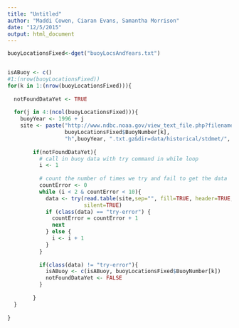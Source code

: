 ```yaml
---
title: "Untitled"
author: "Maddi Cowen, Ciaran Evans, Samantha Morrison"
date: "12/5/2015"
output: html_document
---
```

```r
buoyLocationsFixed<-dget("buoyLocsAndYears.txt")


isABuoy <- c()
#1:(nrow(buoyLocationsFixed))
for(k in 1:(nrow(buoyLocationsFixed))){
  
  notFoundDataYet <- TRUE
  
  for(j in 4:(ncol(buoyLocationsFixed))){
    buoyYear <- 1996 + j
    site <- paste("http://www.ndbc.noaa.gov/view_text_file.php?filename=",
                  buoyLocationsFixed$BuoyNumber[k],
                  "h",buoyYear, ".txt.gz&dir=data/historical/stdmet/", sep ="")
        
        if(notFoundDataYet){  
          # call in buoy data with try command in while loop
          i <- 1
          
          # count the number of times we try and fail to get the data
          countError <- 0
          while (i < 2 & countError < 10){
            data <- try(read.table(site,sep="", fill=TRUE, header=TRUE, comment.char=""),
                        silent=TRUE)
            if (class(data) == "try-error") {
              countError = countError + 1
              next
            } else {
              i <- i + 1
            }
          }
          
          if(class(data) != "try-error"){
            isABuoy <- c(isABuoy, buoyLocationsFixed$BuoyNumber[k])
            notFoundDataYet <- FALSE
          }
        
        }
  }
  
}

```